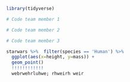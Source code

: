 ```r
library(tidyverse)
```
```r
# Code team member 1
```

```r
# Code team member 2
```


```r
# Code team member 3
```

```r
starwars %>%  filter(species == 'Human') %>% 
  ggplot(aes(x=height, y=mass)) +
  geom_point()
  !!!!!!!!!!!!
  webrwehrluhwe; rhweirh weir
```